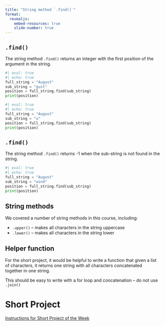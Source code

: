 ```yaml
---
title: "String method `.find()`"
format:
  revealjs:
    embed-resources: true
    slide-number: true
---
```


## `.find()`

The string method `.find()` returns an integer with the first position of the argument in the string.

```python
#| eval: true
#| echo: true
full_string = "August"
sub_string = "gust"
position = full_string.find(sub_string)
print(position)
```

```python
#| eval: true
#| echo: true
full_string = "August"
sub_string = "u"
position = full_string.find(sub_string)
print(position)
```


## `.find()`

The string method `.find()` returns -1 when the sub-string is not found in the string.

```python
#| eval: true
#| echo: true
full_string = "August"
sub_string = "wind"
position = full_string.find(sub_string)
print(position)
```

## String methods

We covered a number of string methods in this course, including:

* `.upper()` -- makes all characters in the string uppercase
* `.lower()` -- makes all characters in the string lower

## Helper function

For the short project, it would be helpful to write a function that given a list of characters, it returns one string with all characters concatenated together in one string.

This should be easy to write with a for loop and concatenation -- do not use `.join()`


# Short Project

[Instructions for Short Project of the Week](short-project.html)

